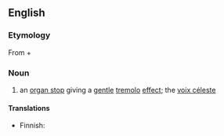 ==English==

===Etymology===
From {{etyl|la}} {{term|vox||voice|lang=la}} + {{term|angelica||angelic|lang=la}} 
===Noun===
{{en-noun|sg=[[vox]] [[angelica]]}}

# {{music}} an [[organ stop]] giving a [[gentle]] [[tremolo]] [[effect]]; the [[voix céleste]]

====Translations====
{{trans-top|organ stop giving tremolo effect}}
* Finnish: {{t+|fi|tremulantti}}
{{trans-mid}}
{{trans-bottom}}